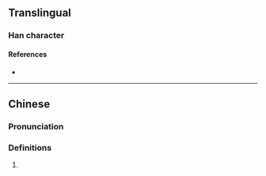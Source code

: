 {{character info/new}}
==Translingual==

===Han character===
{{Han char|rn=85|rad=水|as=13|sn=16|four=30114|canj=EYVG|ids=⿰氵雍}}

====References====
* {{Han ref|kx=0653.160|dkj=18403|hdz=31764.050|uh=6FAD|ud=28589|bh=E9E9|bd=59881}}

----

==Chinese==
{{zh-forms}}

===Pronunciation===
{{zh-pron
|m=yōng,yǒng
|c=jung1
|mc=y
|oc=y
|ma=
|cat=
}}

===Definitions===
{{zh-hanzi}}

# {{rfdef|lang=zh}}

{{zh-attn-split}}